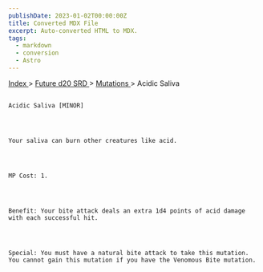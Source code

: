 ```yaml
---
publishDate: 2023-01-02T00:00:00Z
title: Converted MDX File
excerpt: Auto-converted HTML to MDX.
tags:
  - markdown
  - conversion
  - Astro
---
```







[
      Index
     ](-index)
     >
     [
      Future d20 SRD
     ](future-d20-srd-index)
     >
     [
      Mutations
     ](future-d20-srd-mutations-index)
     > Acidic Saliva
    




## 
    Acidic Saliva [MINOR]
   



    Your saliva can burn other creatures like acid.
   



    MP Cost: 1.
   



    Benefit: Your bite attack deals an extra 1d4 points of acid damage with each successful hit.
   



    Special: You must have a natural bite attack to take this mutation. You cannot gain this mutation if you have the Venomous Bite mutation.
   





